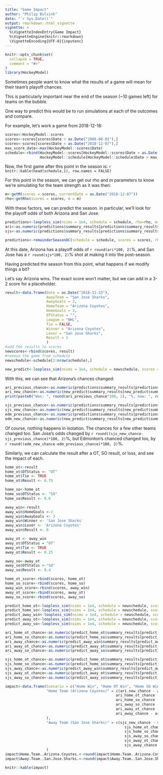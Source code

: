 ```yaml
---
title: "Game Impact"
author: "Philip Bulsink"
date: "`r Sys.Date()`"
output: rmarkdown::html_vignette
vignette: >
  %\VignetteIndexEntry{Game Impact}
  %\VignetteEngine{knitr::rmarkdown}
  \VignetteEncoding{UTF-8}{inputenc}
---
```


```r
knitr::opts_chunk$set(
  collapse = TRUE,
  comment = "#>"
)
library(HockeyModel)
```

Sometimes people want to know what the results of a game will mean for their team's playoff chances. 

This is particularly important near the end of the season (~10 games left) for teams on the bubble. 

One way to predict this would be to run simulations at each of the outcomes and compare. 

For example, let's work a game from 2018-12-18:
```r
scores<-HockeyModel::scores
scores<-scores[scores$Date > as.Date("2008-08-01"),]
scores<-scores[scores$Date < as.Date("2018-12-07"),]
max_score_date<-max(HockeyModel::scores$Date)
schedule<-rbind(HockeyModel::scores[HockeyModel::scores$Date > as.Date("2018-12-07"), c('Date', 'HomeTeam', 'AwayTeam')], 
                HockeyModel::schedule[HockeyModel::schedule$Date > max_score_date, ])
```

Now, the first game after this point in the season is: `r knitr::kable(head(schedule,1), row.names = FALSE)`

For this point in the season, we can get our rho and m parameters to know we're simulating for the team strength as it was then:
```r
m<-getM(scores = scores, currentDate = as.Date("2018-12-07"))
rho<-getRho(scores = scores, m = m)
```

With these factors, we can predict the season. in particular, we'll look for the playoff odds of both Arizona and San Jose.
```r
predictions<-loopless_sim(nsims = 1e4, schedule = schedule, rho=rho, m=m)
ari<-as.numeric(predictions$summary_results[predictions$summary_results$Team == 'Arizona Coyotes', 'Playoffs'])
sjs<-as.numeric(predictions$summary_results[predictions$summary_results$Team == 'San Jose Sharks', 'Playoffs'])
```
```r
predictions<-remainderSeasonDC(schedule = schedule, scores = scores, rho=rho, m=m, regress = TRUE)
```

At this date, Arizona has a playoff odds of `r round(ari*100, 2)`%, and San Jose has a `r round(sjs*100, 2)`% shot at making it into the post-season.

Having predicted the season from this point, what happens if we modify things a bit?

Let's say Arizona wins. The exact score won't matter, but we can add in a 3-2 score for a placeholder.
```r
result<-data.frame(Date = as.Date("2018-11-23"), 
                   AwayTeam = "San Jose Sharks", 
                   AwayGoals = 2,
                   HomeTeam = "Arizona Coyotes", 
                   HomeGoals = 3,
                   OTStatus = "",
                   League = "NHL",
                   Tie = FALSE,
                   Winner = "Arizona Coyotes",
                   Loser = "San Jose Sharks",
                   Result = 1
                   )
#add the results to scores
newscores<-rbind(scores, result)
#remove the game from schedule
newschedule<-schedule[2:nrow(schedule),]

new_predict<-loopless_sim(nsims = 1e4, schedule = newschedule, scores = newscores, rho=rho, m=m)
```

With this, we can see that Arizona's chances changed:
```r
ari_previous_chance<-as.numeric(predictions$summary_results[predictions$summary_results$Team == "Arizona Coyotes", "Playoffs"])
ari_new_chance<-as.numeric(new_predict$summary_results[new_predict$summary_results$Team == "Arizona Coyotes", "Playoffs"])
print(paste0("Was: ", round(ari_previous_chance*100, 2), "%, now: ", round(ari_new_chance*100, 2), "%, change of ", round((ari_new_chance-ari_previous_chance)*100, 2), "%."))
```

```r
sjs_previous_chance<-as.numeric(predictions$summary_results[predictions$summary_results$Team == "San Jose Sharks", "Playoffs"])
sjs_new_chance<-as.numeric(new_predict$summary_results[new_predict$summary_results$Team == "San Jose Sharks", "Playoffs"])
edm_previous_chance<-as.numeric(predictions$summary_results[predictions$summary_results$Team == "Edmonton Oilers", "Playoffs"])
edm_new_chance<-as.numeric(new_predict$summary_results[new_predict$summary_results$Team == "Edmonton Oilers", "Playoffs"])
```
Of course, nothing happens in isolation. The chances for a few other teams changed too. San Jose's odds changed by `r round((sjs_new_chance-sjs_previous_chance)*100, 2)`%, but Edmonton's chanced changed too, by `r round((edm_new_chance-edm_previous_chance)*100, 2)`%.

Similarly, we can calculate the result after a OT, SO result, or loss, and see the impact of each.
```r
home_ot<-result
home_ot$OTStatus <- "OT"
home_ot$Tie <- TRUE
home_ot$Result <- 0.75

home_so<-home_ot
home_so$OTStatus <- "SO"
home_so$Result <- 0.6

away_win<-result
away_win$HomeGoals <-2
away_win$AwayGoals <- 3
away_win$Winner <- 'San Jose Sharks'
away_win$Loser <- 'Arizona Coyotes'
away_win$Result <- 0

away_ot <- away_win
away_ot$OTStatus = "OT"
away_ot$Tie <- TRUE
away_ot$Result <- 0.25

away_so<-away_ot
away_so$OTStatus <-"SO"
away_so$Result <- 0.4

home_ot_score<-rbind(scores, home_ot)
home_so_score<-rbind(scores, home_so)
away_win_score<-rbind(scores, away_win)
away_ot_score<-rbind(scores, away_ot)
away_so_score<-rbind(scores, away_so)

predict_home_ot<-loopless_sim(nsims = 1e4, schedule = newschedule, scores = home_ot_score, rho=rho, m=m)
predict_home_so<-loopless_sim(nsims = 1e4, schedule = newschedule, scores = home_so_score, rho=rho, m=m)
predict_away_win<-loopless_sim(nsims = 1e4, schedule = newschedule, scores = away_win_score, rho=rho, m=m)
predict_away_ot<-loopless_sim(nsims = 1e4, schedule = newschedule, scores = away_ot_score, rho=rho, m=m)
predict_away_so<-loopless_sim(nsims = 1e4, schedule = newschedule, scores = away_so_score, rho=rho, m=m)

ari_home_ot_chance<-as.numeric(predict_home_ot$summary_results[predict_home_ot$summary_results$Team == "Arizona Coyotes", "Playoffs"])
ari_home_so_chance<-as.numeric(predict_home_so$summary_results[predict_home_so$summary_results$Team == "Arizona Coyotes", "Playoffs"])
ari_away_chance<-as.numeric(predict_away_win$summary_results[predict_away_win$summary_results$Team == "Arizona Coyotes", "Playoffs"])
ari_away_ot_chance<-as.numeric(predict_away_ot$summary_results[predict_away_ot$summary_results$Team == "Arizona Coyotes", "Playoffs"])
ari_away_so_chance<-as.numeric(predict_away_so$summary_results[predict_away_so$summary_results$Team == "Arizona Coyotes", "Playoffs"])

sjs_home_ot_chance<-as.numeric(predict_home_ot$summary_results[predict_home_ot$summary_results$Team == "San Jose Sharks", "Playoffs"])
sjs_home_so_chance<-as.numeric(predict_home_so$summary_results[predict_home_so$summary_results$Team == "San Jose Sharks", "Playoffs"])
sjs_away_chance<-as.numeric(predict_away_win$summary_results[predict_away_win$summary_results$Team == "San Jose Sharks", "Playoffs"])
sjs_away_ot_chance<-as.numeric(predict_away_ot$summary_results[predict_away_ot$summary_results$Team == "San Jose Sharks", "Playoffs"])
sjs_away_so_chance<-as.numeric(predict_away_so$summary_results[predict_away_so$summary_results$Team == "San Jose Sharks", "Playoffs"]) 

impact<-data.frame(Scenario = c("Home Win", "Home OT Win", "Home SO Win", "Away SO Win", "Away OT Win", "Away Win"), 
                   "Home Team (Arizona Coyotes)" = c(ari_new_chance - ari_previous_chance,
                                                   ari_home_ot_chance - ari_previous_chance,
                                                   ari_home_so_chance - ari_previous_chance,
                                                   ari_away_so_chance - ari_previous_chance,
                                                   ari_away_ot_chance - ari_previous_chance,
                                                   ari_away_chance - ari_previous_chance
                   ),
                   "Away Team (San Jose Sharks)" = c(sjs_new_chance - sjs_previous_chance,
                                                       sjs_home_ot_chance - sjs_previous_chance,
                                                       sjs_home_so_chance - sjs_previous_chance,
                                                       sjs_away_so_chance - sjs_previous_chance,
                                                       sjs_away_ot_chance - sjs_previous_chance,
                                                       sjs_away_chance - sjs_previous_chance)
                   )
impact$Home.Team..Arizona.Coyotes.<-round(impact$Home.Team..Arizona.Coyotes.*100, 2)
impact$Away.Team..San.Jose.Sharks.<-round(impact$Away.Team..San.Jose.Sharks.*100, 2)
```

```r
knitr::kable(impact)
```

